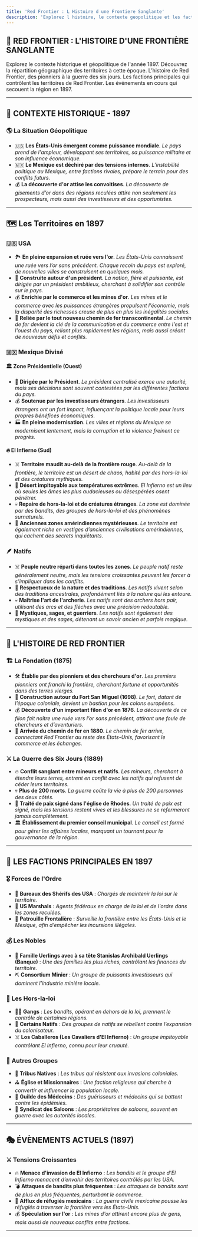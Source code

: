 ```yaml
---
title: 'Red Frontier : L Histoire d une Frontiere Sanglante'
description: 'Explorez l histoire, le contexte geopolitique et les factions principales de Red Frontier en 1897.'
---
```


## 📜 RED FRONTIER : L'HISTOIRE D'UNE FRONTIÈRE SANGLANTE

<CardGroup cols={2}>
  <Card title="Contexte Historique - 1897" icon="globe" href="#contexte-historique">
    Explorez le contexte historique et géopolitique de l'année 1897.
  </Card>

  <Card title="Les Territoires en 1897" icon="map" href="#territoires-1897">
    Découvrez la répartition géographique des territoires à cette époque.
  </Card>

  <Card title="L'Histoire de Red Frontier" icon="book" href="#histoire-red-frontier">
    L’histoire de Red Frontier, des pionniers à la guerre des six jours.
  </Card>

  <Card title="Les Factions Principales en 1897" icon="users" href="#factions-principales">
    Les factions principales qui contrôlent les territoires de Red Frontier.
  </Card>

  <Card title="Événements Actuels (1897)" icon="calendar" href="#evenements-actuels">
    Les événements en cours qui secouent la région en 1897.
  </Card>
</CardGroup>

---

## <a id="contexte-historique"></a>🌅 CONTEXTE HISTORIQUE - 1897

### 🌎 La Situation Géopolitique

- 🇺🇸 **Les États-Unis émergent comme puissance mondiale**.
   *Le pays prend de l'ampleur, développant ses territoires, sa puissance militaire et son influence économique.*
- 🇲🇽 **Le Mexique est déchiré par des tensions internes**.
   *L’instabilité politique au Mexique, entre factions rivales, prépare le terrain pour des conflits futurs.*
- 💰 **La découverte d'or attise les convoitises**.
   *La découverte de gisements d’or dans des régions reculées attire non seulement les prospecteurs, mais aussi des investisseurs et des opportunistes.*

---

## <a id="territoires-1897"></a>🗺️ Les Territoires en 1897

### 🇺🇸 **USA**
- 🏞️ **En pleine expansion et ruée vers l'or**.
   *Les États-Unis connaissent une ruée vers l’or sans précédent. Chaque recoin du pays est exploré, de nouvelles villes se construisent en quelques mois.*
- 🏰 **Construite autour d'un président**.
   *La nation, fière et puissante, est dirigée par un président ambitieux, cherchant à solidifier son contrôle sur le pays.*
- 💰 **Enrichie par le commerce et les mines d'or**.
   *Les mines et le commerce avec les puissances étrangères propulsent l'économie, mais la disparité des richesses creuse de plus en plus les inégalités sociales.*
- 🚂 **Reliée par le tout nouveau chemin de fer transcontinental**.
   *Le chemin de fer devient la clé de la communication et du commerce entre l'est et l'ouest du pays, reliant plus rapidement les régions, mais aussi créant de nouveaux défis et conflits.*

### 🇲🇽 **Mexique Divisé**

#### 🏛️ Zone Présidentielle (Ouest)
- 👑 **Dirigée par le Président**.
   *Le président centralisé exerce une autorité, mais ses décisions sont souvent contestées par les différentes factions du pays.*
- 💰 **Soutenue par les investisseurs étrangers**.
   *Les investisseurs étrangers ont un fort impact, influençant la politique locale pour leurs propres bénéfices économiques.*
- 🏭 **En pleine modernisation**.
   *Les villes et régions du Mexique se modernisent lentement, mais la corruption et la violence freinent ce progrès.*

#### 🔥 **El Infierno (Sud)**
- ☠️ **Territoire maudit au-delà de la frontière rouge**.
   *Au-delà de la frontière, le territoire est un désert de chaos, habité par des hors-la-loi et des créatures mythiques.*
- 🌵 **Désert impitoyable aux températures extrêmes**.
   *El Infierno est un lieu où seules les âmes les plus audacieuses ou désespérées osent pénétrer.*
- 💀 **Repaire de hors-la-loi et de créatures étranges**.
   *La zone est dominée par des bandits, des groupes de hors-la-loi et des phénomènes surnaturels.*
- 🏺 **Anciennes zones amérindiennes mystérieuses**.
   *Le territoire est également riche en vestiges d’anciennes civilisations amérindiennes, qui cachent des secrets inquiétants.*

### 🪶 **Natifs**
- ☠️ **Peuple neutre réparti dans toutes les zones**.
   *Le peuple natif reste généralement neutre, mais les tensions croissantes peuvent les forcer à s’impliquer dans les conflits.*
- 🌵 **Respectueux de la nature et des traditions**.
   *Les natifs vivent selon des traditions ancestrales, profondément liés à la nature qui les entoure.*
- 💀 **Maîtrise l'art de l'archerie**.
   *Les natifs sont des archers hors pair, utilisant des arcs et des flèches avec une précision redoutable.*
- 🏺 **Mystiques, sages, et guerriers**.
   *Les natifs sont également des mystiques et des sages, détenant un savoir ancien et parfois magique.*

---

## <a id="histoire-red-frontier"></a>📖 L'HISTOIRE DE RED FRONTIER

### 🏗️ **La Fondation (1875)**
- 🛠️ **Établie par des pionniers et des chercheurs d'or**.
   *Les premiers pionniers ont franchi la frontière, cherchant fortune et opportunités dans des terres vierges.*
- 🏰 **Construction autour du Fort San Miguel (1698)**.
   *Le fort, datant de l’époque coloniale, devient un bastion pour les colons européens.*
- 💰 **Découverte d'un important filon d'or en 1876**.
   *La découverte de ce filon fait naître une ruée vers l’or sans précédent, attirant une foule de chercheurs et d’aventuriers.*
- 🚂 **Arrivée du chemin de fer en 1880**.
   *Le chemin de fer arrive, connectant Red Frontier au reste des États-Unis, favorisant le commerce et les échanges.*

### ⚔️ **La Guerre des Six Jours (1889)**
- 🔥 **Conflit sanglant entre mineurs et natifs**.
   *Les mineurs, cherchant à étendre leurs terres, entrent en conflit avec les natifs qui refusent de céder leurs territoires.*
- 💀 **Plus de 200 morts**.
   *La guerre coûte la vie à plus de 200 personnes des deux côtés.*
- 🤝 **Traité de paix signé dans l'église de Rhodes**.
   *Un traité de paix est signé, mais les tensions restent vives et les blessures ne se refermeront jamais complètement.*
- 🏛️ **Établissement du premier conseil municipal**.
   *Le conseil est formé pour gérer les affaires locales, marquant un tournant pour la gouvernance de la région.*

---

## <a id="factions-principales"></a>👥 LES FACTIONS PRINCIPALES EN 1897

### 🎖️ **Forces de l'Ordre**
- 👮 **Bureaux des Shérifs des USA** : *Chargés de maintenir la loi sur le territoire.*
- 🤠 **US Marshals** : *Agents fédéraux en charge de la loi et de l'ordre dans les zones reculées.*
- 🐎 **Patrouille Frontalière** : *Surveille la frontière entre les États-Unis et le Mexique, afin d’empêcher les incursions illégales.*

### 💰 **Les Nobles**
- 🏦 **Famille Uerlings avec à sa tête Stanislas Archibald Uerlings (Banque)** : *Une des familles les plus riches, contrôlant les finances du territoire.*
- ⛏️ **Consortium Minier** : *Un groupe de puissants investisseurs qui dominent l’industrie minière locale.*

### 🦹 **Les Hors-la-loi**
- 🏴‍☠️ **Gangs** : *Les bandits, opérant en dehors de la loi, prennent le contrôle de certaines régions.*
- 🐺 **Certains Natifs** : *Des groupes de natifs se rebellent contre l’expansion du colonisateur.*
- ☠️ **Los Caballeros (Les Cavaliers d’El Infierno)** : *Un groupe impitoyable contrôlant El Infierno, connu pour leur cruauté.*

### 🌟 **Autres Groupes**
- 🏹 **Tribus Natives** : *Les tribus qui résistent aux invasions coloniales.*
- ⛪ **Église et Missionnaires** : *Une faction religieuse qui cherche à convertir et influencer la population locale.*
- 🏥 **Guilde des Médecins** : *Des guérisseurs et médecins qui se battent contre les épidémies.*
- 🎰 **Syndicat des Saloons** : *Les propriétaires de saloons, souvent en guerre avec les autorités locales.*

---

## <a id="evenements-actuels"></a>🎭 ÉVÈNEMENTS ACTUELS (1897)

### ⚔️ **Tensions Croissantes**
- 🔥 **Menace d'invasion de El Infierno** : *Les bandits et le groupe d'El Infierno menacent d’envahir des territoires contrôlés par les USA.*
- 💣 **Attaques de bandits plus fréquentes** : *Les attaques de bandits sont de plus en plus fréquentes, perturbant le commerce.*
- 👥 **Afflux de réfugiés mexicains** : *La guerre civile mexicaine pousse les réfugiés à traverser la frontière vers les États-Unis.*
- 💰 **Spéculation sur l'or** : *Les mines d'or attirent encore plus de gens, mais aussi de nouveaux conflits entre factions.*

---

